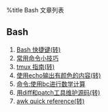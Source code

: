 %title Bash 文章列表
==Bash==
# [[bash/bash_shortcuts|Bash 快捷键(转)]]
# [[bash/bash_common_commands|常用命令小技巧]]
# [[bash/tmux_help|tmux 指南(转)]]
# [[bash/echo_color|使用echo输出有颜色的内容(转)]]
# [[bash/command_bc|命令:使用bc进行数学计算]]
# [[bash/diff_and_patch|用diff和patch工具维护源码(转)]]
# [[bash/awk_reference|awk quick reference(转)]]
